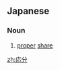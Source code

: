 ==Japanese==
{{ja-kanjitab|おう|ぶん|yomi=o}}

===Noun===
{{ja-noun|おうぶん|kyu=應分}}

# [[proper]] [[share]]

[[zh:応分]]